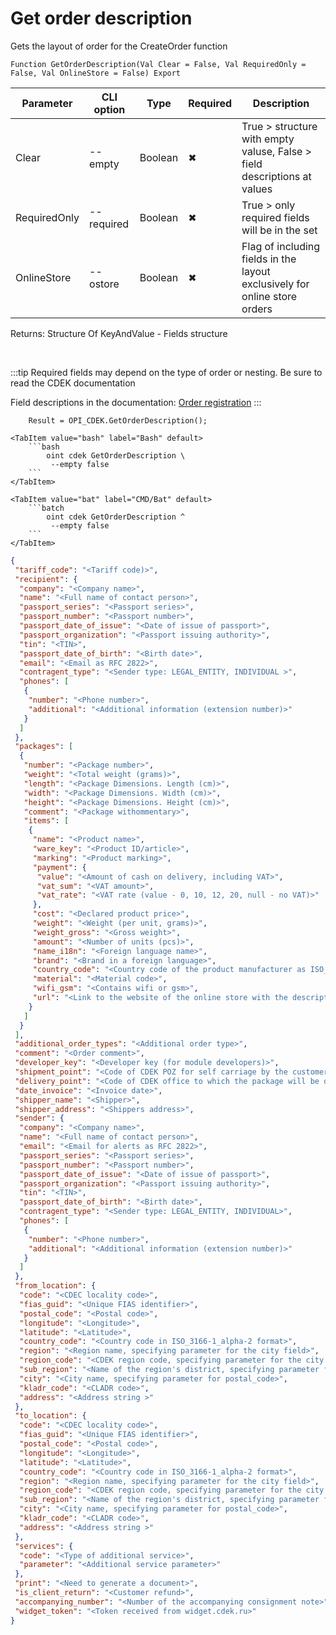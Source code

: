 ﻿---
sidebar_position: 16
description:  Gets the layout of order for the CreateOrder functionСтраницы
keywords: [1C, 1С, 1С:Enterprise, 1С:Enterprise 8.3, API, Integration, Services, Exchange, OneScript, CLI, CDEK]
---


# Get order description
 Gets the layout of order for the CreateOrder function



`Function GetOrderDescription(Val Clear = False, Val RequiredOnly = False, Val OnlineStore = False) Export`

  | Parameter | CLI option | Type | Required | Description |
  |-|-|-|-|-|
  | Clear | --empty | Boolean | &#x2716; | True > structure with empty valuse, False > field descriptions at values |
  | RequiredOnly | --required | Boolean | &#x2716; | True > only required fields will be in the set |
  | OnlineStore | --ostore | Boolean | &#x2716; | Flag of including fields in the layout exclusively for online store orders |

  
  Returns:  Structure Of KeyAndValue - Fields structure

<br/>

:::tip
Required fields may depend on the type of order or nesting. Be sure to read the CDEK documentation

Field descriptions in the documentation: [Order registration](https://api-docs.cdek.ru/33828802.html)
:::
<br/>



```bsl title="1C:Enterprise/OneScript code example"
    Result = OPI_CDEK.GetOrderDescription();
```
 

 <Tabs>
  
    <TabItem value="bash" label="Bash" default>
        ```bash
            oint cdek GetOrderDescription \
             --empty false
        ```
    </TabItem>
  
    <TabItem value="bat" label="CMD/Bat" default>
        ```batch
            oint cdek GetOrderDescription ^
             --empty false
        ```
    </TabItem>
</Tabs>


```json title="Result"
{
 "tariff_code": "<Tariff code)>",
 "recipient": {
  "company": "<Company name>",
  "name": "<Full name of contact person>",
  "passport_series": "<Passport series>",
  "passport_number": "<Passport number>",
  "passport_date_of_issue": "<Date of issue of passport>",
  "passport_organization": "<Passport issuing authority>",
  "tin": "<TIN>",
  "passport_date_of_birth": "<Birth date>",
  "email": "<Email as RFC 2822>",
  "contragent_type": "<Sender type: LEGAL_ENTITY, INDIVIDUAL >",
  "phones": [
   {
    "number": "<Phone number>",
    "additional": "<Additional information (extension number)>"
   }
  ]
 },
 "packages": [
  {
   "number": "<Package number>",
   "weight": "<Total weight (grams)>",
   "length": "<Package Dimensions. Length (cm)>",
   "width": "<Package Dimensions. Width (cm)>",
   "height": "<Package Dimensions. Height (cm)>",
   "comment": "<Package withommentary>",
   "items": [
    {
     "name": "<Product name>",
     "ware_key": "<Product ID/article>",
     "marking": "<Product marking>",
     "payment": {
      "value": "<Amount of cash on delivery, including VAT>",
      "vat_sum": "<VAT amount>",
      "vat_rate": "<VAT rate (value - 0, 10, 12, 20, null - no VAT)>"
     },
     "cost": "<Declared product price>",
     "weight": "<Weight (per unit, grams)>",
     "weight_gross": "<Gross weight>",
     "amount": "<Number of units (pcs)>",
     "name_i18n": "<Foreign language name>",
     "brand": "<Brand in a foreign language>",
     "country_code": "<Country code of the product manufacturer as ISO_3166-1_alpha-2>",
     "material": "<Material code>",
     "wifi_gsm": "<Contains wifi or gsm>",
     "url": "<Link to the website of the online store with the description of the product>"
    }
   ]
  }
 ],
 "additional_order_types": "<Additional order type>",
 "comment": "<Order comment>",
 "developer_key": "<Developer key (for module developers)>",
 "shipment_point": "<Code of CDEK POZ for self carriage by the customer>",
 "delivery_point": "<Code of CDEK office to which the package will be delivered>",
 "date_invoice": "<Invoice date>",
 "shipper_name": "<Shipper>",
 "shipper_address": "<Shippers address>",
 "sender": {
  "company": "<Company name>",
  "name": "<Full name of contact person>",
  "email": "<Email for alerts as RFC 2822>",
  "passport_series": "<Passport series>",
  "passport_number": "<Passport number>",
  "passport_date_of_issue": "<Date of issue of passport>",
  "passport_organization": "<Passport issuing authority>",
  "tin": "<TIN>",
  "passport_date_of_birth": "<Birth date>",
  "contragent_type": "<Sender type: LEGAL_ENTITY, INDIVIDUAL>",
  "phones": [
   {
    "number": "<Phone number>",
    "additional": "<Additional information (extension number)>"
   }
  ]
 },
 "from_location": {
  "code": "<CDEC locality code>",
  "fias_guid": "<Unique FIAS identifier>",
  "postal_code": "<Postal code>",
  "longitude": "<Longitude>",
  "latitude": "<Latitude>",
  "country_code": "<Country code in ISO_3166-1_alpha-2 format>",
  "region": "<Region name, specifying parameter for the city field>",
  "region_code": "<CDEK region code, specifying parameter for the city field>",
  "sub_region": "<Name of the region's district, specifying parameter for the region field>",
  "city": "<City name, specifying parameter for postal_code>",
  "kladr_code": "<CLADR code>",
  "address": "<Address string >"
 },
 "to_location": {
  "code": "<CDEC locality code>",
  "fias_guid": "<Unique FIAS identifier>",
  "postal_code": "<Postal code>",
  "longitude": "<Longitude>",
  "latitude": "<Latitude>",
  "country_code": "<Country code in ISO_3166-1_alpha-2 format>",
  "region": "<Region name, specifying parameter for the city field>",
  "region_code": "<CDEK region code, specifying parameter for the city field>",
  "sub_region": "<Name of the region's district, specifying parameter for the region field>",
  "city": "<City name, specifying parameter for postal_code>",
  "kladr_code": "<CLADR code>",
  "address": "<Address string >"
 },
 "services": {
  "code": "<Type of additional service>",
  "parameter": "<Additional service parameter>"
 },
 "print": "<Need to generate a document>",
 "is_client_return": "<Customer refund>",
 "accompanying_number": "<Number of the accompanying consignment note>",
 "widget_token": "<Token received from widget.cdek.ru>"
}
```
